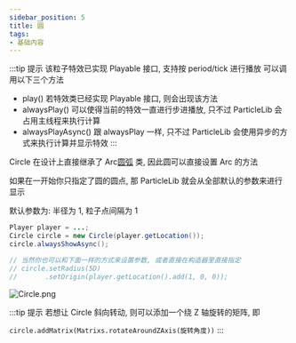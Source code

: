 ```yaml
---
sidebar_position: 5
title: 圆
tags:
- 基础内容
---
```

:::tip 提示
该粒子特效已实现 Playable 接口, 支持按 period/tick 进行播放 可以调用以下三个方法

- play() 若特效类已经实现 Playable 接口, 则会出现该方法
- alwaysPlay() 可以使得当前的特效一直进行步进播放, 只不过 ParticleLib 会占用主线程来执行计算
- alwaysPlayAsync() 跟 alwaysPlay 一样, 只不过 ParticleLib 会使用异步的方式来执行计算并显示特效
:::

Circle 在设计上直接继承了 Arc[圆弧](./基础内容/圆弧.mdx) 类, 因此圆可以直接设置 Arc 的方法

如果在一开始你只指定了圆的圆点, 那 ParticleLib 就会从全部默认的参数来进行显示

默认参数为: 半径为 1, 粒子点间隔为 1

```java
Player player = ...;
Circle circle = new Circle(player.getLocation());
circle.alwaysShowAsync();

// 当然你也可以和下面一样的方式来设置参数, 或者直接在构造器里直接指定
// circle.setRadius(5D)
//       .setOrigin(player.getLocation().add(1, 0, 0));
```
![Circle.png](https://i.loli.net/2020/11/02/itl7pQ2hMNuLVTI.png)

:::tip 提示
若想让 Circle 斜向转动, 则可以添加一个绕 Z 轴旋转的矩阵, 即

```circle.addMatrix(Matrixs.rotateAroundZAxis(旋转角度))```
:::